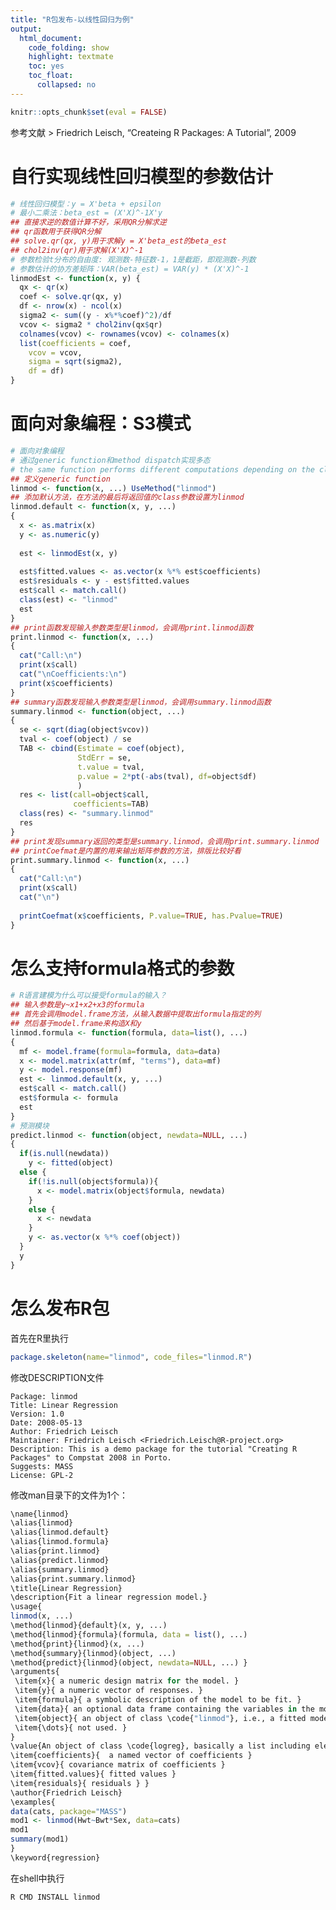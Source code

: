 ```yaml
---
title: "R包发布-以线性回归为例"
output:
  html_document:
    code_folding: show
    highlight: textmate
    toc: yes
    toc_float:
      collapsed: no
---
```


```r
knitr::opts_chunk$set(eval = FALSE)
```


参考文献
> Friedrich Leisch, "Createing R Packages: A Tutorial", 2009

# 自行实现线性回归模型的参数估计
``` r
# 线性回归模型：y = X'beta + epsilon
# 最小二乘法：beta_est = (X'X)^-1X'y
## 直接求逆的数值计算不好，采用QR分解求逆
## qr函数用于获得QR分解
## solve.qr(qx, y)用于求解y = X'beta_est的beta_est
## chol2inv(qr)用于求解(X'X)^-1
# 参数检验t分布的自由度: 观测数-特征数-1，1是截距，即观测数-列数
# 参数估计的协方差矩阵：VAR(beta_est) = VAR(y) * (X'X)^-1
linmodEst <- function(x, y) {
  qx <- qr(x)
  coef <- solve.qr(qx, y)
  df <- nrow(x) - ncol(x)
  sigma2 <- sum((y - x%*%coef)^2)/df
  vcov <- sigma2 * chol2inv(qx$qr)
  colnames(vcov) <- rownames(vcov) <- colnames(x)
  list(coefficients = coef,
    vcov = vcov,
    sigma = sqrt(sigma2),
    df = df)
}
```
# 面向对象编程：S3模式
``` r
# 面向对象编程
# 通过generic function和method dispatch实现多态
# the same function performs different computations depending on the classes of its arguments.
## 定义generic function
linmod <- function(x, ...) UseMethod("linmod")
## 添加默认方法，在方法的最后将返回值的class参数设置为linmod
linmod.default <- function(x, y, ...)
{
  x <- as.matrix(x)
  y <- as.numeric(y)
 
  est <- linmodEst(x, y)
 
  est$fitted.values <- as.vector(x %*% est$coefficients)
  est$residuals <- y - est$fitted.values
  est$call <- match.call()
  class(est) <- "linmod"
  est
}
## print函数发现输入参数类型是linmod，会调用print.linmod函数
print.linmod <- function(x, ...)
{
  cat("Call:\n")
  print(x$call)
  cat("\nCoefficients:\n")
  print(x$coefficients)
}
## summary函数发现输入参数类型是linmod，会调用summary.linmod函数
summary.linmod <- function(object, ...)
{
  se <- sqrt(diag(object$vcov))
  tval <- coef(object) / se
  TAB <- cbind(Estimate = coef(object),
               StdErr = se,
               t.value = tval,
               p.value = 2*pt(-abs(tval), df=object$df)
               )
  res <- list(call=object$call,
              coefficients=TAB)
  class(res) <- "summary.linmod"
  res
}
## print发现summary返回的类型是summary.linmod，会调用print.summary.linmod
## printCoefmat是内置的用来输出矩阵参数的方法，排版比较好看
print.summary.linmod <- function(x, ...)
{
  cat("Call:\n")
  print(x$call)
  cat("\n")
 
  printCoefmat(x$coefficients, P.value=TRUE, has.Pvalue=TRUE)
}
```
# 怎么支持formula格式的参数
``` r
# R语言建模为什么可以接受formula的输入？
## 输入参数是y~x1+x2+x3的formula
## 首先会调用model.frame方法，从输入数据中提取出formula指定的列
## 然后基于model.frame来构造X和y
linmod.formula <- function(formula, data=list(), ...)
{
  mf <- model.frame(formula=formula, data=data)
  x <- model.matrix(attr(mf, "terms"), data=mf)
  y <- model.response(mf)
  est <- linmod.default(x, y, ...)
  est$call <- match.call()
  est$formula <- formula
  est
}
# 预测模块
predict.linmod <- function(object, newdata=NULL, ...)
{
  if(is.null(newdata))
    y <- fitted(object)
  else {
    if(!is.null(object$formula)){
      x <- model.matrix(object$formula, newdata)
    }
    else {
      x <- newdata
    }
    y <- as.vector(x %*% coef(object))
  }
  y
}
```
# 怎么发布R包
首先在R里执行

``` r
package.skeleton(name="linmod", code_files="linmod.R")
```

修改DESCRIPTION文件

``` text
Package: linmod 
Title: Linear Regression 
Version: 1.0 
Date: 2008-05-13 
Author: Friedrich Leisch 
Maintainer: Friedrich Leisch <Friedrich.Leisch@R-project.org> 
Description: This is a demo package for the tutorial "Creating R  Packages" to Compstat 2008 in Porto. 
Suggests: MASS 
License: GPL-2
```

修改man目录下的文件为1个：

``` r
\name{linmod} 
\alias{linmod} 
\alias{linmod.default} 
\alias{linmod.formula} 
\alias{print.linmod} 
\alias{predict.linmod} 
\alias{summary.linmod} 
\alias{print.summary.linmod} 
\title{Linear Regression} 
\description{Fit a linear regression model.} 
\usage{
linmod(x, ...)
\method{linmod}{default}(x, y, ...) 
\method{linmod}{formula}(formula, data = list(), ...) 
\method{print}{linmod}(x, ...) 
\method{summary}{linmod}(object, ...) 
\method{predict}{linmod}(object, newdata=NULL, ...) } 
\arguments{
 \item{x}{ a numeric design matrix for the model. }  
 \item{y}{ a numeric vector of responses. }  
 \item{formula}{ a symbolic description of the model to be fit. }  
 \item{data}{ an optional data frame containing the variables in the model. }  
 \item{object}{ an object of class \code{"linmod"}, i.e., a fitted model. }  
 \item{\dots}{ not used. }
} 
\value{An object of class \code{logreg}, basically a list including elements  
\item{coefficients}{  a named vector of coefficients }  
\item{vcov}{ covariance matrix of coefficients }  
\item{fitted.values}{ fitted values }
\item{residuals}{ residuals } }
\author{Friedrich Leisch} 
\examples{ 
data(cats, package="MASS") 
mod1 <- linmod(Hwt~Bwt*Sex, data=cats) 
mod1
summary(mod1) 
} 
\keyword{regression}
```

在shell中执行

``` shell
R CMD INSTALL linmod
```
